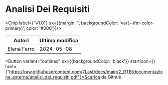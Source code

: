 

# Analisi Dei Requisiti

<Chip label={"v1.0"} sx={{margin: 1, backgroundColor: 'var(--ifm-color-primary)', color: '#000'}}/>



|   Autori  |Ultima modifica|
|-----------|---------------|
|Elena Ferro|   2024-05-08  |

<Button variant="outlined" sx={{backgroundColor: 'black'}} startIcon={<GithubIcon />} href={"https://raw.githubusercontent.com/7Last/docs/main/2_RTB/documentazione_esterna/analisi_dei_requisiti.pdf"}>Scarica da Github</Button>